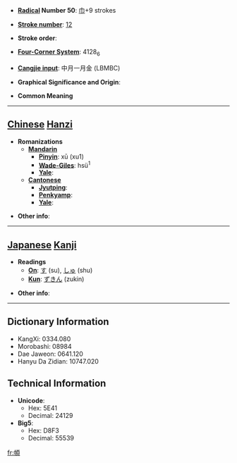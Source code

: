 * '''[[Wiktionary:Chinese radical index| Radical]] Number 50''': [[Wiktionary:Chinese radical index 巾|巾]]+9 strokes

* '''[[Wiktionary:Chinese total strokes index|Stroke number]]''': [[Wiktionary:Chinese total strokes index 12|12]]

* '''Stroke order''': 

* '''[[Wiktionary:Chinese four corner index|Four-Corner System]]''': 4128<sub>6</sub>

* '''[[Wiktionary:Chinese Cangjie index|Cangjie input]]''': 中月一月金 (LBMBC)

* '''Graphical Significance and Origin''': 

* '''Common Meaning'''

----

== [[Chinese]] [[Hanzi]] ==

* '''Romanizations'''
** '''[[Mandarin]]'''
*** '''[[Pinyin]]''': xū (xu1)
*** '''[[Wade-Giles]]''': hsü<sup>1</sup>
*** '''[[Yale]]''': 
** '''[[Cantonese]]'''
*** '''[[Jyutping]]''':
*** '''[[Penkyamp]]''': 
*** '''[[Yale]]''': 

* '''Other info''': 

----

== [[Japanese]] [[Kanji]] ==

* '''Readings'''
** '''[[On]]''': [[す]] (su), [[しゅ]] (shu)
** '''[[Kun]]''': [[ずきん]] (zukin)

* '''Other info''':  

----

== Dictionary Information ==

* KangXi: 0334.080
* Morobashi: 08984
* Dae Jaweon: 0641.120
* Hanyu Da Zidian: 10747.020

== Technical Information ==

* '''Unicode''':
** Hex: 5E41
** Decimal: 24129
* '''Big5''':
** Hex: D8F3
** Decimal: 55539

[[fr:幁]]